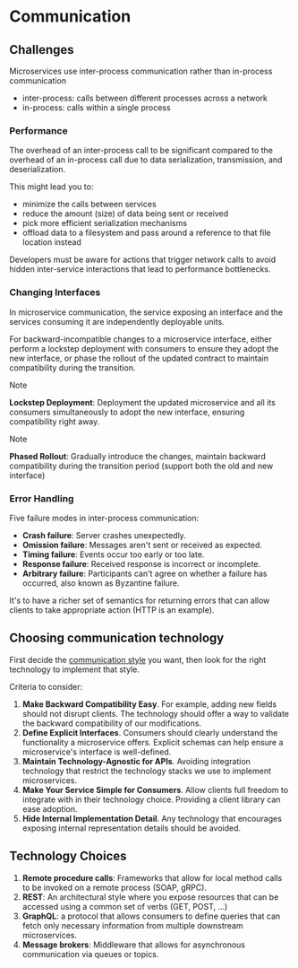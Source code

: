 # Communication

## Challenges

Microservices use inter-process communication rather than in-process communication

- inter-process: calls between different processes across a network
- in-process: calls within a single process

### Performance

The overhead of an inter-process call to be significant compared to the overhead of an in-process call due to data serialization, transmission, and deserialization.

This might lead you to:
- minimize the calls between services
- reduce the amount (size) of data being sent or received
- pick more efficient serialization mechanisms
- offload data to a filesystem and pass around a reference to that file location instead

Developers must be aware for actions that trigger network calls to avoid hidden inter-service interactions that lead to performance bottlenecks.

### Changing Interfaces

In microservice communication, the service exposing an interface and the services consuming it are independently deployable units.

For backward-incompatible changes to a microservice interface, either perform a lockstep deployment with consumers to ensure they adopt the new interface, or phase the rollout of the updated contract to maintain compatibility during the transition.

> [!NOTE]
> **Lockstep Deployment**: Deployment the updated microservice and all its consumers simultaneously to adopt the new interface, ensuring compatibility right away.

> [!NOTE]
> **Phased Rollout**: Gradually introduce the changes, maintain backward compatibility during the transition period (support both the old and new interface)

### Error Handling

Five failure modes in inter-process communication:
- **Crash failure**: Server crashes unexpectedly.
- **Omission failure**: Messages aren't sent or received as expected.
- **Timing failure**: Events occur too early or too late.
- **Response failure**: Received response is incorrect or incomplete.
- **Arbitrary failure**: Participants can't agree on whether a failure has occurred, also known as Byzantine failure.

It's to have a richer set of semantics for returning errors that can allow clients to take appropriate action (HTTP is an example).


## Choosing communication technology

First decide the [communication style](./communication/styles.mdx) you want, then look for the right technology to implement that style.

Criteria to consider:
1. **Make Backward Compatibility Easy**. For example, adding new fields should not disrupt clients. The technology should offer a way to validate the backward compatibility of our modifications.
2. **Define Explicit Interfaces**. Consumers should clearly understand the functionality a microservice offers. Explicit schemas can help ensure a microservice's interface is well-defined.
3. **Maintain Technology-Agnostic for APIs**. Avoiding integration technology that restrict the technology stacks we use to implement microservices.
4. **Make Your Service Simple for Consumers**. Allow clients full freedom to integrate with in their technology choice. Providing a client library can ease adoption.
5. **Hide Internal Implementation Detail**. Any technology that encourages exposing internal representation details should be avoided.


## Technology Choices

1. **Remote procedure calls**: Frameworks that allow for local method calls to be invoked on a remote process (SOAP, gRPC).
2. **REST**: An architectural style where you expose resources that can be accessed using a common set of verbs (GET, POST, ...)
3. **GraphQL**: a protocol that allows consumers to define queries that can fetch only necessary information from multiple downstream microservices.
4. **Message brokers**: Middleware that allows for asynchronous communication via queues or topics.